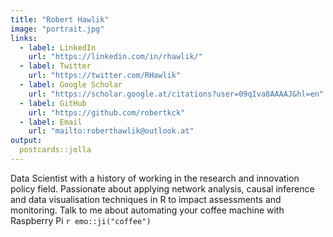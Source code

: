 ```yaml
---
title: "Robert Hawlik"
image: "portrait.jpg"
links:
  - label: LinkedIn
    url: "https://linkedin.com/in/rhawlik/"
  - label: Twitter
    url: "https://twitter.com/RHawlik"
  - label: Google Scholar
    url: "https://scholar.google.at/citations?user=09qIva8AAAAJ&hl=en"
  - label: GitHub
    url: "https://github.com/robertkck"
  - label: Email
    url: "mailto:roberthawlik@outlook.at"
output:
  postcards::jolla
---
```

 
Data Scientist with a history of working in the research and innovation policy field. Passionate about applying network analysis, causal inference and data visualisation techniques in R to impact assessments and monitoring. Talk to me about automating your coffee machine with Raspberry Pi `r emo::ji("coffee")`